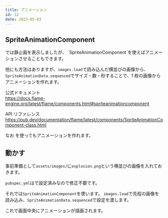 ```yaml
---
title: アニメーション
id: 12
date: 2023-05-03
---
```



## SpriteAnimationComponent

<ExampleLink slug="sprite" />
では静止画を表示しましたが、 `SpriteAnimationComponent`を使えばアニメーションさせることもできます。

他にも方法はありますが、`images.load`で読み込んだ横並びの画像から、
`SpriteAnimationData.sequenced`でサイズ・数・秒することで、1 枚の画像からアニメーションを作れます。

公式ドキュメント  
https://docs.flame-engine.org/latest/flame/components.html#spriteanimationcomponent

API リファレンス  
https://pub.dev/documentation/flame/latest/components/SpriteAnimationComponent-class.html

なお <ExampleLink slug="sprite_sheet" />を使ってもアニメーションを作れます。

## 動かす

事前準備として`assets/images/`に`explosion.png`という横並びの画像を入れておきます。

<DemoAsset file="explosion.png" />

`pubspec.yml`は<ExampleLink slug="sprite" />で設定済みなので修正不要です。

それでは`SpriteAnimationComponent`を使います。
`images.load`で先程の画像を読み込み、`SpriteAnimationData.sequenced`で設定を渡します。

<ExampleCode file="animation/game.dart" />

これで画面中央にアニメーションが描画されます。
